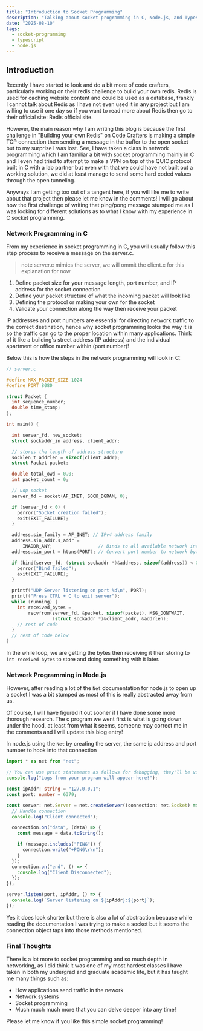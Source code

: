 ```yaml
---
title: "Introduction to Socket Programming"
description: "Talking about socket programming in C, Node.js, and Typescript for simple ping/pong message response."
date: "2025-08-10"
tags:
  - socket-programming
  - typescript
  - node.js
---
```


## Introduction
Recently I have started to look and do a bit more of <Link href="https://codecrafters.io/" external>code crafters</Link>, 
particularly working on their redis challenge to build your own redis. Redis is used for caching website content and could be used as a database,
frankly I cannot talk about Redis as I have not even used it in any project but I am willing to use it one day so if you want to read more about
Redis then go to their official site: <Link href="https://redis.io/" external>Redis official site.</Link>

However, the main reason why I am writing this blog is because the first challenge in "Building your own Redis" on Code Crafters
is making a simple TCP connection then sending a message in the buffer to the open socket but to my surprise I was lost.
See, I have taken a class in network programming which I am familiar a bit with socket programming mainly in C and I even had tried 
to attempt to make a <Link href="https://github.com/lvargas0002/VPN-QUIC" external>VPN on top of the QUIC protocol</Link> 
built in C with a lab partner but even with that we could have not built out a working solution, we did at least manage 
to send some hard coded values through the open tunneling.

Anyways I am getting too out of a tangent here, if you will like me to write about that project then please let me know in the comments!
I will go about how the first challenge of writing that ping/pong message stumped me as I was looking for different solutions as to what I know
with my experience in C socket programming.

### Network Programming in C
From my experience in socket programming in C, you will usually follow this step process to receive a message on the server.c.
> note server.c mimics the server, we will ommit the client.c for this explanation for now

1. Define packet size for your message length, port number, and IP address for the socket connection
2. Define your packet structure of what the incoming packet will look like
3. Defining the protocol or making your own for the socket 
4. Validate your connection along the way then receive your packet

IP addresses and port numbers are essential for directing network traffic to the correct destination, hence why socket programming looks the way it is so the traffic can go to the proper location within many applications.
Think of it like a building's street address (IP address) and the individual apartment or office number within (port number)!

Below this is how the steps in the network programming will look in C:

```c
// server.c

#define MAX_PACKET_SIZE 1024
#define PORT 8080

struct Packet {
  int sequence_number;
  double time_stamp;
};

int main() {

  int server_fd, new_socket;
  struct sockaddr_in address, client_addr;

  // stores the length of address structure
  socklen_t addrlen = sizeof(client_addr);
  struct Packet packet;

  double total_owd = 0.0;
  int packet_count = 0;

  // udp socket
  server_fd = socket(AF_INET, SOCK_DGRAM, 0);

  if (server_fd < 0) {
    perror("Socket creation failed");
    exit(EXIT_FAILURE);
  }

  address.sin_family = AF_INET; // IPv4 address family
  address.sin_addr.s_addr =
      INADDR_ANY;                 // Binds to all available network interfaces
  address.sin_port = htons(PORT); // Convert port number to network byte order

  if (bind(server_fd, (struct sockaddr *)&address, sizeof(address)) < 0) {
    perror("Bind failed");
    exit(EXIT_FAILURE);
  }

  printf("UDP Server listening on port %d\n", PORT);
  printf("Press CTRL + C to exit server");
  while (running) {
    int received_bytes =
        recvfrom(server_fd, &packet, sizeof(packet), MSG_DONTWAIT,
                 (struct sockaddr *)&client_addr, &addrlen);
    // rest of code
  }
  // rest of code below
}
```

In the while loop, we are getting the bytes then receiving it then storing to `int received bytes` to store and doing something with it later.

### Network Programming in Node.js
However, after reading a lot of the <Link href="https://nodejs.org/api/net.html" external>`Net` documentation for node.js</Link> 
to open up a socket I was a bit stumped as most of this is really abstracted away from us.

Of course, I will have figured it out sooner if I have done some more thorough research. 
The c program we went first is what is going down under the hood, at least from what it seems, 
someone may correct me in the comments and I will update this blog entry!

In node.js using the `Net` by creating the server, the same ip address and port number to hook into that connection

```typescript
import * as net from "net";

// You can use print statements as follows for debugging, they'll be visible when running tests.
console.log("Logs from your program will appear here!");

const ipAddr: string = "127.0.0.1";
const port: number = 6379;

const server: net.Server = net.createServer((connection: net.Socket) => {
  // Handle connection
  console.log("Client connected");

  connection.on("data", (data) => {
    const message = data.toString();

    if (message.includes("PING")) {
      connection.write("+PONG\r\n");
    }
  });
  connection.on("end", () => {
    console.log("Client Disconnected");
  });
});

server.listen(port, ipAddr, () => {
  console.log(`Server listening on ${ipAddr}:${port}`);
});
```

Yes it does look shorter but there is also a lot of abstraction because while reading the documentation 
I was trying to make a socket but it seems the connection object taps into those methods mentioned.

### Final Thoughts
There is a lot more to socket programming and so much depth in networking, as I did think it was one of my most hardest classes 
I have taken in both my undergrad and graduate academic life, but it has taught me many things such as:
- How applications send traffic in the nework
- Network systems
- Socket programming
- Much much much more that you can delve deeper into any time!

Please let me know if you like this simple socket programming!